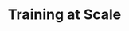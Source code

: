 ---
title: Training at Scale
description: ""
layout: "../../../components/layouts/ChapterLayout.astro"
---